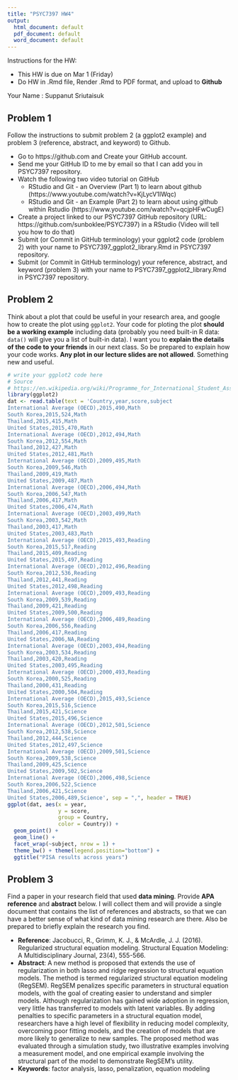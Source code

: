 ```yaml
---
title: "PSYC7397 HW4"
output:
  html_document: default
  pdf_document: default
  word_document: default
---
```

Instructions for the HW: 

  + This HW is due on Mar 1 (Friday)
  + Do HW in .Rmd file, Render .Rmd to PDF format, and upload to **Github**

Your Name : Suppanut Sriutaisuk


## Problem 1

Follow the instructions to submit problem 2 (a ggplot2 example) and problem 3 (reference, abstract, and keyword) to Github. 

- Go to https://github.com and Create your GitHub account. 
- Send me your GitHub ID to me by email so that I can add you in PSYC7397 repository. 
- Watch the following two video tutorial on GitHub
    - RStudio and Git - an Overview (Part 1) to learn about github (https://www.youtube.com/watch?v=KjLycV1IWqc) 
    - RStudio and Git - an Example (Part 2) to learn about using github within Rstudio (https://www.youtube.com/watch?v=qcjpHFwCugE) 
- Create a project linked to our PSYC7397 GitHub repository (URL: https://github.com/sunboklee/PSYC7397) in a RStudio (Video will tell you how to do that)
- Submit (or Commit in GitHub terminology) your ggplot2 code (problem 2) with your name to PSYC7397_ggplot2_library.Rmd in PSYC7397 repository. 
- Submit (or Commit in GitHub terminology) your reference, abstract, and keyword  (problem 3) with your name to PSYC7397_ggplot2_library.Rmd in PSYC7397 repository. 


## Problem 2

Think about a plot that could be useful in your research area, and google how to create the plot using `ggplot2`. Your code for ploting the plot **should be a working example** including data (probably you need built-in R data: `data()` will give you a list of built-in data). I want you to **explain the details of the code to your friends** in our next class. So be prepared to explain how your code works. **Any plot in our lecture slides are not allowed**. Something new and useful. 
```r
# write your ggplot2 code here
# Source
# https://en.wikipedia.org/wiki/Programme_for_International_Student_Assessment     
library(ggplot2)
dat <- read.table(text = 'Country,year,score,subject
International Average (OECD),2015,490,Math
South Korea,2015,524,Math
Thailand,2015,415,Math
United States,2015,470,Math
International Average (OECD),2012,494,Math
South Korea,2012,554,Math
Thailand,2012,427,Math
United States,2012,481,Math
International Average (OECD),2009,495,Math
South Korea,2009,546,Math
Thailand,2009,419,Math
United States,2009,487,Math
International Average (OECD),2006,494,Math
South Korea,2006,547,Math
Thailand,2006,417,Math
United States,2006,474,Math
International Average (OECD),2003,499,Math
South Korea,2003,542,Math
Thailand,2003,417,Math
United States,2003,483,Math
International Average (OECD),2015,493,Reading
South Korea,2015,517,Reading
Thailand,2015,409,Reading
United States,2015,497,Reading
International Average (OECD),2012,496,Reading
South Korea,2012,536,Reading
Thailand,2012,441,Reading
United States,2012,498,Reading
International Average (OECD),2009,493,Reading
South Korea,2009,539,Reading
Thailand,2009,421,Reading
United States,2009,500,Reading
International Average (OECD),2006,489,Reading
South Korea,2006,556,Reading
Thailand,2006,417,Reading
United States,2006,NA,Reading
International Average (OECD),2003,494,Reading
South Korea,2003,534,Reading
Thailand,2003,420,Reading
United States,2003,495,Reading
International Average (OECD),2000,493,Reading
South Korea,2000,525,Reading
Thailand,2000,431,Reading
United States,2000,504,Reading
International Average (OECD),2015,493,Science
South Korea,2015,516,Science
Thailand,2015,421,Science
United States,2015,496,Science
International Average (OECD),2012,501,Science
South Korea,2012,538,Science
Thailand,2012,444,Science
United States,2012,497,Science
International Average (OECD),2009,501,Science
South Korea,2009,538,Science
Thailand,2009,425,Science
United States,2009,502,Science
International Average (OECD),2006,498,Science
South Korea,2006,522,Science
Thailand,2006,421,Science
United States,2006,489,Science', sep = ",", header = TRUE)
ggplot(dat, aes(x = year, 
                y = score, 
                group = Country, 
                color = Country)) + 
  geom_point() +
  geom_line() +
  facet_wrap(~subject, nrow = 1) + 
  theme_bw() + theme(legend.position="bottom") +
  ggtitle("PISA results across years")
```

## Problem 3

Find a paper in your research field that used **data mining**. Provide **APA reference** and **abstract** below. I will collect them and will provide a single document that contains the list of references and abstracts, so that we can have a better sense of what kind of data mining research are there. Also be prepared to briefly explain the research you find. 

- **Reference**: Jacobucci, R., Grimm, K. J., & McArdle, J. J. (2016). Regularized structural equation modeling. Structural Equation Modeling: A Multidisciplinary Journal, 23(4), 555-566.
- **Abstract**: A new method is proposed that extends the use of regularization in both lasso and ridge regression to structural equation models. The method is termed regularized structural equation modeling (RegSEM). RegSEM penalizes specific parameters in structural equation models, with the goal of creating easier to understand and simpler models. Although regularization has gained wide adoption in regression, very little has transferred to models with latent variables. By adding penalties to specific parameters in a structural equation model, researchers have a high level of flexibility in reducing model complexity, overcoming poor fitting models, and the creation of models that are more likely to generalize to new samples. The proposed method was evaluated through a simulation study, two illustrative examples involving a measurement model, and one empirical example involving the structural part of the model to demonstrate RegSEM’s utility.
- **Keywords**: factor analysis, lasso, penalization, equation modeling



